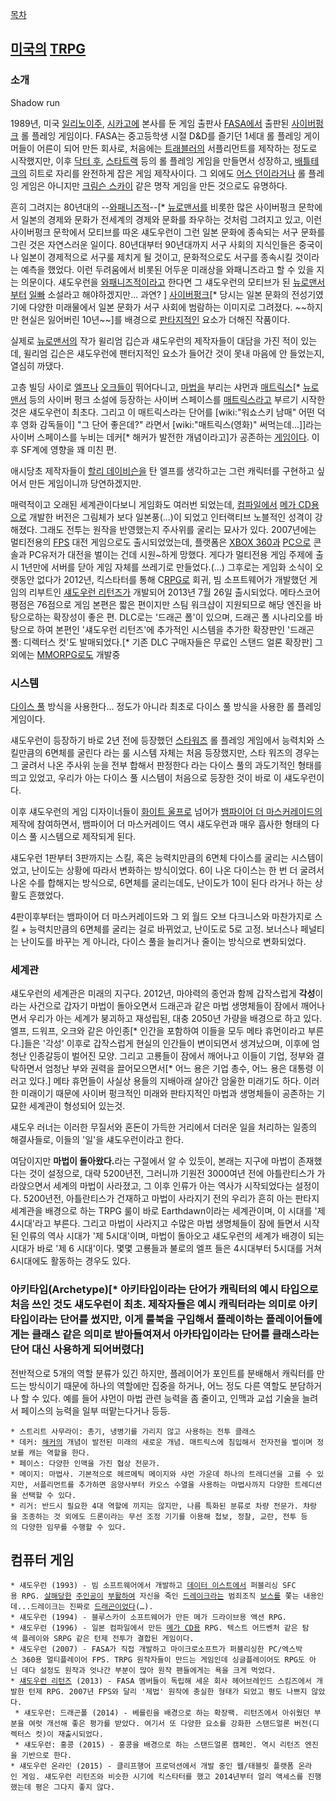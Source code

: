 [[목차]]
== [[미국]]의 [[TRPG]] ==
=== 소개 ===
Shadow run

1989년, 미국 [[일리노이]]주, [[시카고]]에 본사를 둔 게임 출판사 [[FASA]]에서 출판된 [[사이버펑크]] 롤 플레잉 게임이다.
FASA는 중고등학생 시절 D&D를 즐기던 1세대 롤 플레잉 게이머들이 어른이 되어 만든 회사로, 처음에는 [[트래블러]]의 서플리먼트를 제작하는 정도로 시작했지만, 이후 [[닥터 후]], [[스타트랙]] 등의 롤 플레잉 게임을 만들면서 성장하고, [[배틀테크]]의 히트로 자리를 완전하게 잡은 게임 제작사이다. 그 외에도 [[어스 던]]이라거나 롤 플레잉 게임은 아니지만 [[크림슨 스카이]] 같은 명작 게임을 만든 것으로도 유명하다.

흔히 그려지는 80년대의 --[[와패니즈]]적--[* [[뉴로맨서]]를 비롯한 많은 사이버펑크 문학에서 일본의 경제와 문화가 전세계의 경제와 문화를 좌우하는 것처럼 그려지고 있고, 이런 사이버펑크 문학에서 모티브를 따온 섀도우런이 그런 일본 문화에 종속되는 서구 문화를 그린 것은 자연스러운 일이다. 80년대부터 90년대까지 서구 사회의 지식인들은 중국이나 일본이 경제적으로 서구룰 제치게 될 것이고, 문화적으로도 서구를 종속시킬 것이라는 예측을 했었다. 이런 두려움에서 비롯된 어두운 미래상을 와패니즈라고 할 수 있을 지는 의문이다. 섀도우런을 [[와패니즈]]적이라고 한다면 그 섀도우런의 모티브가 된 [[뉴로맨서]]부터 [[일빠]] 소설라고 해야하겠지만... 과연? ] [[사이버펑크]][* 당시는 일본 문화의 전성기였기에 다양한 미래물에서 일본 문화가 서구 사회에 범람하는 이미지로 그려졌다. ~~하지만 현실은 잃어버린 10년~~]를 배경으로 [[판타지]]적인 요소가 더해진 작품이다. 

실제로 [[뉴로맨서]]의 작가 윌리엄 깁슨과 섀도우런의 제작자들이 대담을 가진 적이 있는데, 윌리엄 깁슨은 섀도우런에 팬터지적인 요소가 들어간 것이 못내 마음에 안 들었는지, 열심히 까댔다.

고층 빌딩 사이로 [[엘프]]나 [[오크]]들이 뛰어다니고, [[마법]]을 부리는 샤먼과 [[매트릭스]][* [[뉴로맨서]] 등의 사이버 펑크 소설에 등장하는 사이버 스페이스를 [[매트릭스]]라고 부르기 시작한 것은 섀도우런이 최초다. 그리고 이 매트릭스라는 단어를 [wiki:"워쇼스키 남매" 어떤 덕후 영화 감독들이] "그 단어 좋은데?" 라면서 [wiki:"매트릭스(영화)" 써먹는데...]]라는 사이버 스페이스를 누비는 데커[* 해커가 발전한 개념이라고]가 공존하는 [[게임]]이다. 이후 SF계에 영향을 꽤 미친 편.

애시당초 제작자들이 [[할리 데이비슨]]을 탄 엘프를 생각하고는 그런 캐릭터를 구현하고 싶어서 만든 게임이니까 당연하겠지만.

매력적이고 오래된 세계관이다보니 게임화도 여러번 되었는데, [[컴파일]]에서 [[메가 CD]]용으로 개발한 버전은 그림체가 보다 일본풍(...)이 되었고 인터랙티브 노블적인 성격이 강해졌다. 그래도 전투는 원작을 반영했는지 주사위를 굴리는 묘사가 있다. 2007년에는 멀티전용의 [[FPS]] 대전 게임으로도 출시되었었는데, 플랫폼은 [[XBOX 360]]과 [[PC]]으로 콘솔과 PC유저가 대전을 벌이는 건데 시원~하게 망했다. 게다가 멀티전용 게임 주제에 출시 1년만에 서버를 닫아 게임 자체를 쓰레기로 만들었다.(...) 그후로는 게임화 소식이 오랫동안 없다가 2012년, 킥스타터를 통해 C[[RPG]]로 회귀, 빔 소프트웨어가 개발했던 게임의 리부트인 [[섀도우런 리턴즈]]가 개발되어 2013년 7월 26일 출시되었다. 메타스코어 평점은 76점으로 게임 본편은 짧은 편이지만 스팀 워크샵이 지원되므로 해당 엔진을 바탕으로하는 확장성이 좋은 편. DLC로는 '드래곤 폴'이 있으며, 드래곤 폴 시나리오를 바탕으로 하여 본편인 '섀도우런 리턴즈'에 추가적인 시스템을 추가한 확장판인 '드래곤 폴: 디렉터스 컷'도 발매되었다.[* 기존 DLC 구매자들은 무료인 스탠드 얼론 확장판] 그외에는 [[MMORPG]]로도 개발중

=== 시스템 ===
[[다이스 풀]] 방식을 사용한다... 정도가 아니라 최초로 다이스 풀 방식을 사용한 롤 플레잉 게임이다.

섀도우런이 등장하기 바로 2년 전에 등장했던 [[스타워즈]] 롤 플레잉 게임에서 능력치와 스킬만큼의 6면체를 굴린다 라는 룰 시스템 자체는 처음 등장했지만, 스타 워즈의 경우는 그 굴려서 나온 주사위 눈을 전부 합해서 판정한다 라는 다이스 풀의 과도기적인 형태를 띄고 있었고, 우리가 아는 다이스 풀 시스템이 처음으로 등장한 것이 바로 이 섀도우런이다.

이후 섀도우런의 게임 디자이너들이 [[화이트 울프]]로 넘어가 [[뱀파이어 더 마스커레이드]]의 제작에 참여하면서, 뱀파이어 더 마스커레이드 역시 섀도우런과 매우 흡사한 형태의 다이스 풀 시스템으로 제작되게 된다.

섀도우런 1판부터 3판까지는 스킬, 혹은 능력치만큼의 6면체 다이스를 굴리는 시스템이었고, 난이도는 상황에 따라서 변화하는 방식이었다. 6이 나온 다이스는 한 번 더 굴려서 나온 수를 합해지는 방식으로, 6면체를 굴리는데도, 난이도가 10이 된다 라거나 하는 상활도 흔했었다.

4판이후부터는 뱀파이어 더 마스커레이드와 그 외 월드 오브 다크니스와 마찬가지로 스킬 + 능력치만큼의 6면체를 굴리는 걸로 바뀌었고, 난이도로 5로 고정. 보너스나 페널티는 난이도를 바꾸는 게 아니라, 다이스 풀을 늘리거나 줄이는 방식으로 변화되었다.


=== 세계관 ===
섀도우런의 세계관은 미래의 지구다. 2012년, 마야력의 종언과 함께 갑작스럽게 '''각성'''이라는 사건으로 갑자기 마법이 돌아오면서 드래곤과 같은 마법 생명체들이 잠에서 깨어나면서 우리가 아는 세계가 붕괴하고 재성립된, 대충 2050년 가량을 배경으로 하고 있다. 엘프, 드워프, 오크와 같은 아인종[* 인간을 포함하여 이들을 모두 메타 휴먼이라고 부른다.]들은 '각성' 이후로 갑작스럽게 현실의 인간들이 변이되면서 생겨났으며, 이후에 엄청난 인종갈등이 벌어진 모양. 그리고 고룡들이 잠에서 깨어나고 이들이 기업, 정부와 결탁하면서 엄청난 부와 권력을 끌어모으면서[* 어느 용은 기업 총수, 어느 용은 대통령 이러고 있다.] 메타 휴먼들이 사실상 용들의 지배아래 살아간 암울한 미래기도 하다. 이러한 미래이기 때문에 사이버 펑크적인 미래와 판타지적인 마법과 생명체들이 공존하는 기묘한 세계관이 형성되어 있는것.

섀도우 러너는 이러한 무질서와 혼돈이 가득한 거리에서 더러운 일을 처리하는 일종의 해결사들로, 이들의 '일'을 섀도우런이라고 한다.

여담이지만 '''마법이 돌아왔다.'''라는 구절에서 알 수 있듯이, 본래는 지구에 마법이 존재했다는 것이 설정으로, 대략 5200년전, 그러니까 기원전 3000여년 전에 아틀란티스가 가라앉으면서 세계의 마법이 사라졌고, 그 이후 인류가 아는 역사가 시작되었다는 설정이다. 5200년전, 아틀란티스가 건재하고 마법이 사라지기 전의 우리가 흔히 아는 판타지 세계관을 배경으로 하는 TRPG 룰이 바로 Earthdawn이라는 세계관이며, 이 시대를 '제 4시대'라고 부른다. 그리고 마법이 사라지고 수많은 마법 생명체들이 잠에 들면서 시작된 인류의 역사 시대가 '제 5시대'이며, 마법이 돌아오고 섀도우런의 세계가 배경이 되는 시대가 바로 '제 6 시대'이다. 몇몇 고룡들과 불로의 엘프 들은 4시대부터 5시대를 거쳐 6시대에도 활동하는 경우도 있다.

=== 아키타입(Archetype)[* 아키타입이라는 단어가 캐릭터의 예시 타입으로 처음 쓰인 것도 섀도우런이 최초. 제작자들은 예시 캐릭터라는 의미로 아키타입이라는 단어를 썼지만, 이게 룰북을 구입해서 플레이하는 플레이어들에게는 클래스 같은 의미로 받아들여져서 아카타입이라는 단어를 클래스라는 단어 대신 사용하게 되어버렸다] ===

전반적으로 5개의 역할 분류가 있긴 하지만, 플레이어가 포인트를 분배해서 캐릭터를 만드는 방식이기 때문에 하나의 역할에만 집중을 하거나, 어느 정도 다른 역할도 분담하거나 할 수 있다. 예를 들어 샤먼이 마법 관련 능력을 좀 줄이고, 인맥과 교섭 기술을 늘려서 페이스의 능력을 일부 떠맡는다거나 등등.

 * 스트리트 사무라이: 총기, 냉병기를 가리지 않고 사용하는 전투 클래스
 * 데커: [[해커]]의 개념이 발전된 미래의 새로운 개념. 매트릭스에 침입해서 전자전을 벌이며 정보를 캐는 역할을 한다.
 * 페이스: 다양한 인맥을 가진 협상 전문가. 
 * 메이지: 마법사. 기본적으로 헤르메틱 메이지와 샤먼 가운데 하나의 트레디션을 고를 수 있지만, 서플리먼트를 추가하면 음양사부터 카오스 수열을 사용하는 마법사까지 다양한 트레디션을 선택할 수 있다.
 * 리거: 반드시 필요한 4대 역할에 끼지는 않지만, 나름 특화된 분류로 차량 전문가. 챠랑을 조종하는 것 외에도 드론이라는 무선 조정 기기를 이용해 첩보, 정찰, 교란, 전투 등의 다양한 임무를 수행할 수 있다.

== 컴퓨터 게임 ==
 * 섀도우런 (1993) - 빔 소프트웨어에서 개발하고 [[데이터 이스트]]에서 퍼블리싱 SFC용 RPG. [[살해]]당한 [[주인공]]이 [[부활]]하여 자신을 죽인 [[드레이크]]라는 범죄조직 [[보스]]를 쫓는 내용인데...드레이크는 진짜로 [[드래곤]]이었다(…).
 * 섀도우런 (1994) - 블루스카이 소프트웨어가 만든 메가 드라이브용 액션 RPG.
 * 섀도우런 (1996) - 일본 컴파일에서 만든 [[메가 CD]]용 RPG. 텍스트 어드벤처 같은 탐색 플레이와 SRPG 같은 턴제 전투가 결합된 게임이다.
 * 섀도우런 (2007) - FASA가 직접 개발하고 마이크로소프트가 퍼블리싱한 PC/엑스박스 360용 멀티플레이어 FPS. TRPG 원작자들이 만드는 게임인데 싱글플레이어도 RPG도 아닌 데다 설정도 원작과 엇나간 부분이 많아 원작 팬들에게는 욕을 크게 먹었다.
 * [[섀도우런 리턴즈]] (2013) - FASA 멤버들이 독립해 세운 회사 헤어브레인드 스킴즈에서 개발한 턴제 RPG. 2007년 FPS와 달리 '제법' 원작에 충실한 형태가 되었고 평도 나쁘지 않았다.
  * 섀도우런: 드래곤폴 (2014) - 베를린을 배경으로 하는 확장팩. 리턴즈에서 아쉬웠던 부분을 여럿 개선해 좋은 평가를 받았다. 여기서 또 다양한 요소를 강화한 스탠드얼론 버전(디렉터스 컷)이 재출시되었다.
  * 섀도우런: 홍콩 (2015) - 홍콩을 배경으로 하는 스탠드얼론 캠페인. 역시 리턴즈 엔진을 기반으로 한다.
 * 섀도우런 온라인 (2015) - 클리프행어 프로덕션에서 개발 중인 웹/태블릿 플랫폼 온라인 게임. 섀도우런 리턴즈와 비슷한 시기에 킥스타터를 했고 2014년부터 얼리 액세스를 진행했는데 평은 그다지 좋지 않다.
